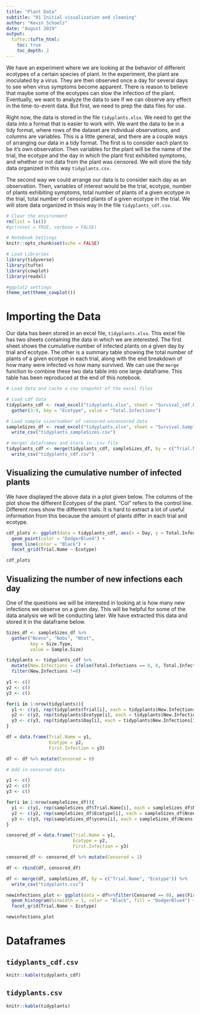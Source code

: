 ```yaml
---
title: "Plant Data"
subtitle: "01 Initial visualization and cleaning"
author: "Kevin Schoelz"
date: "August 2019"
output:
  tufte::tufte_html:
    toc: true
    toc_depth: 2
---
```


We have an experiment where we are looking at the behavior of different ecotypes of a certain species of plant. In the experiment, the plant are inoculated by a virus. They are then observed once a day for several days to see when virus symptoms become apparent. There is reason to believe that maybe some of the ecotypes can slow the infection of the plant. Eventually, we want to analyze the data to see if we can observe any effect in the time-to-event data. But first, we need to prep the data files for use.

Right now, the data is stored in the file `tidyplants.xlsx`. We need to get the data into a format that is easier to work with. We want the data to be in a tidy format, where rows of the dataset are individual observations, and columns are variables. This is a little general, and there are a couple ways of arranging our data in a tidy format. The first is to consider each plant to be it's own observation. Then variables for the plant will be the name of the trial, the ecotype and the day in which the plant first exhibited symptoms, and whether or not data from the plant was censored. We will store the tidy data organized in this way `tidyplants.csv`.

The second way we could arrange our data is to consider each day as an observation. Then, variables of interest would be the trial, ecotype, number of plants exhibiting symptoms, total number of plants of a given ecotype in the trial, total number of censored plants of a given ecotype in the trial. We will store data organized in thsis way in the file `tidyplants_cdf.csv`.

```r

# Clear the environment
rm(list = ls())
#gc(reset = TRUE, verbose = FALSE)

# Notebook Settings
knitr::opts_chunk$set(echo = FALSE)

# Load Libraries
library(tidyverse)
library(tufte)
library(cowplot)
library(readxl)

#ggplot2 settings
theme_set(theme_cowplot())

```

# Importing the Data

Our data has been stored in an excel file, `tidyplants.xlsx`. This excel file has two sheets containing the data in which we are interested. The first sheet shows the cumulative number of infected plants on a given day by trial and  ecotype. The other is a summary table showing the total number of plants of a given ecotype in each trial, along with the end breakdown of how many were infected vs how many survived. We can use the `merge` function to combine these two data table into one large dataframe. This table has been reproduced at the end of this notebook.

```r

# Load data and cache a csv snapshot of the excel files

# Load cdf data
tidyplants_cdf <- read_excel("tidyplants.xlsx", sheet = "Survival_cdf.Data") %>%
  gather(3:9, key = "Ecotype", value = "Total.Infections")

# Load sample size/number of censored-uncensored data
sampleSizes_df <- read_excel("tidyplants.xlsx", sheet = "Survival.Sample.Sizes") %>%
  write_csv("tidyplants_sampleSizes.csv")

# merger dataframes and store in .csv file
tidyplants_cdf <- merge(tidyplants_cdf, sampleSizes_df, by = c("Trial.Name", "Ecotype")) %>%
  write_csv("tidyplants_cdf.csv")

```

## Visualizing the cumulative number of infected plants

We have displayed the above data in a plot given below. The columns of the plot show the different Ecotypes of the plant. "Col" refers to the control line. Different rows show the different trials. It is hard to extract a lot of useful information from this because the amount of plants differ in each trial and ecotype.

```r

cdf_plots <- ggplot(data = tidyplants_cdf, aes(x = Day, y = Total.Infections)) +
  geom_point(color = "DodgerBlue4") + 
  geom_line(color = "Black") +
  facet_grid(Trial.Name ~ Ecotype)

cdf_plots

```

## Visualizing the number of new infections each day

One of the questions we will be interested in looking at is how many new infections we observe on a given day. This will be helpful for some of the data analysis we will be conducting later. We have extracted this data and stored it in the dataframe below.

```r
Sizes_df <- sampleSizes_df %>%
  gather("Ncens", "Nobs", "Ntot",
         key = Size.Type,
         value = Sample.Size)

tidyplants <- tidyplants_cdf %>%
  mutate(New.Infections = ifelse(Total.Infections == 0, 0, Total.Infections - lag(Total.Infections))) %>%
  filter(New.Infections !=0) 

y1 <- c()
y2 <- c()
y3 <- c()

for(i in 1:nrow(tidyplants)){
  y1 <- c(y1, rep(tidyplants$Trial[i], each = tidyplants$New.Infections[i]) )
  y2 <- c(y2, rep(tidyplants$Ecotype[i], each = tidyplants$New.Infections[i]) )
  y3 <- c(y3, rep(tidyplants$Day[i], each = tidyplants$New.Infections[i]) )
}

df = data.frame(Trial.Name = y1,
                Ecotype = y2,
                First.Infection = y3)

df <- df %>% mutate(Censored = 0)

# Add in censored data

y1 <- c()
y2 <- c()
y3 <- c()

for(i in 1:nrow(sampleSizes_df)){
  y1 <- c(y1, rep(sampleSizes_df$Trial.Name[i], each = sampleSizes_df$Ncens[i]))
  y2 <- c(y2, rep(sampleSizes_df$Ecotype[i], each = sampleSizes_df$Ncens[i]))
  y3 <- c(y3, rep(sampleSizes_df$ycens[i], each = sampleSizes_df$Ncens[i]))
}

censored_df = data.frame(Trial.Name = y1,
                         Ecotype = y2,
                         First.Infection = y3)

censored_df <- censored_df %>% mutate(Censored = 1)

df <- rbind(df, censored_df)

df <- merge(df, sampleSizes_df, by = c("Trial.Name", "Ecotype")) %>%
  write_csv("tidyplants.csv")

newinfections_plot <- ggplot(data = df%>%filter(Censored == 0), aes(First.Infection)) +
  geom_histogram(binwidth = 1, color = "Black", fill = "DodgerBlue4") +
  facet_grid(Trial.Name ~ Ecotype)

newinfections_plot

```


# Dataframes

## `tidyplants_cdf.csv`

```r

knitr::kable(tidyplants_cdf)

```

## `tidyplants.csv`

```r

knitr::kable(tidyplants)

```
